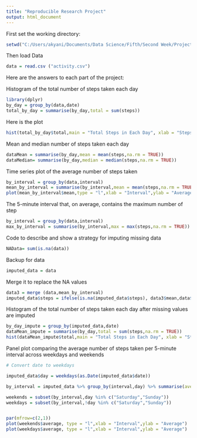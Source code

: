 ---
title: "Reproducible Research Project"
output: html_document
---

First set the working directory:

```{r setup, include=FALSE}
setwd("C:/Users/akyani/Documents/Data Science/Fifth/Second Week/Project/Factivity/")

```
Then load Data
```{r}
data = read.csv ("activity.csv")
```
Here are the answers to each part of the project:

Histogram of the total number of steps taken each day
``` {r}
library(dplyr)
by_day = group_by(data,date)
total_by_day = summarise(by_day,total = sum(steps))
```
Here is the plot 
``` {r}
hist(total_by_day$total,main = "Total Steps in Each Day", xlab = "Steps")
```

Mean and median number of steps taken each day
```{r}
dataMean = summarise(by_day,mean = mean(steps,na.rm = TRUE))
dataMedian= summarise(by_day,median = median(steps,na.rm = TRUE))
```

Time series plot of the average number of steps taken

```{r}
by_interval = group_by(data,interval)
mean_by_interval = summarise(by_interval,mean = mean(steps,na.rm = TRUE))
plot(mean_by_interval$mean,type = "l",xlab = "Interval",ylab = "Average")
```

The 5-minute interval that, on average, contains the maximum number of step
```{r}
by_interval = group_by(data,interval)
max_by_interval = summarise(by_interval,max = max(steps,na.rm = TRUE))
```

Code to describe and show a strategy for imputing missing data
```{r}
NAData= sum(is.na(data))
```

Backup for data 
```{r}
imputed_data = data
```

Merge it to replace the NA values

```{r}
data3 = merge (data,mean_by_interval)
imputed_data$steps = ifelse(is.na(imputed_data$steps), data3$mean,data$steps)
```

Histogram of the total number of steps taken each day after missing values are imputed
```{r}

by_day_impute = group_by(imputed_data,date)
dataMean_impute = summarise(by_day,total = sum(steps,na.rm = TRUE))
hist(dataMean_impute$total,main = "Total Steps in Each Day", xlab = "Steps")
```

Panel plot comparing the average number of steps taken per 5-minute interval across weekdays and weekends

```{r}
# Convert date to weekdays

imputed_data$day = weekdays(as.Date(imputed_data$date))

by_interval = imputed_data %>% group_by(interval,day) %>% summarise(average = mean(steps))

weekends = subset(by_interval,day %in% c("Saturday","Sunday"))
weekdays = subset(by_interval,!day %in% c("Saturday","Sunday"))


par(mfrow=c(2,1))
plot(weekends$average, type = "l",xlab = "Interval",ylab = "Average")
plot(weekdays$average, type = "l",xlab = "Interval",ylab = "Average")
```

